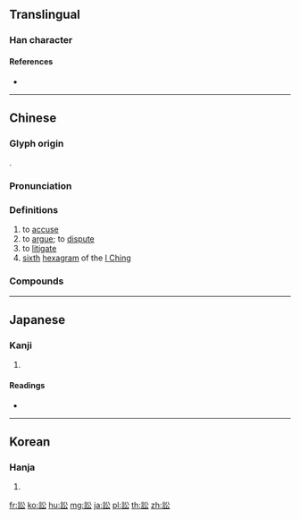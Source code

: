 {{character info/new}}
{{also|讼}}
==Translingual==

===Han character===
{{Han char|rn=149|rad=言|as=04|sn=11|four=08632|canj=YRCI|ids=⿰言公}}

====References====
* {{Han ref|kx=1149.180|dkj=35266|dj=1616.190|hdz=63949.030|uh=8A1F|ud=35359|bh=B35E|bd=45918}}

----

==Chinese==
{{zh-forms|s=讼}}

===Glyph origin===
{{Han etym}}
{{Han compound|言|公|ls=psc|c1=s|c2=p|t1=say}}.

===Pronunciation===
{{zh-pron
|m=sòng
|c=zung6
|h=pfs=
|md=
|mn=siōng/xm:siòng
|mn_note=siōng - literary; siòng - vernacular (俗)
|w=3zon
|mc=y
|oc=y
|cat=v,n
}}

===Definitions===
{{zh-hanzi}}

# to [[accuse]]
# to [[argue]]; to [[dispute]]
# to [[litigate]]
# [[sixth]] [[hexagram]] of the [[I Ching]]

===Compounds===
{{zh-der|刑事訴訟|健訟|刁訟|刁健訟棍|包攬詞訟|息訟|嚚訟|共同訴訟|獄訟|涉訟|民事訴訟|成訟|構訟不息|爭訟|滯訟|計過自訟|訴訟|興訟|詞訟|虞芮之訟|辭訟|訟案|行政訴訟|訟牒|詞清訟簡|諍訟|訟言|訟庭|調詞架訟|訴訟費用|集體訴訟|聽訟|自訟|訴訟法|選舉訴訟|非訟事件|訴訟擔保|纏訟|訟師|解訟息爭|酗訟|訟棍|訟事|聚訟}}

----

==Japanese==

===Kanji===
{{ja-kanji|grade=c|rs=言04}}

# {{defn|lang=ja|sort=言04}}

====Readings====
* {{ja-readings|goon=[[じゅ]] (ju) {{non-joyo-reading}}, [[ず]] (zu) {{non-joyo-reading}}|kanon=[[しょう]] (shō)|kun=[[あらそう]] (arasou), [[うったえる]] (uttaeru), [[うったえ]] (uttae)|nanori=}}

----

==Korean==

===Hanja===
{{ko-hanja|hangeul=송|eumhun=|rv=song|mr=song|y=song}}

# {{defn|lang=ko|sort=言04}}

[[fr:訟]]
[[ko:訟]]
[[hu:訟]]
[[mg:訟]]
[[ja:訟]]
[[pl:訟]]
[[th:訟]]
[[zh:訟]]